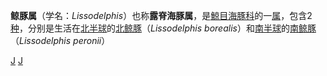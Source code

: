{{Automatic Taxobox
| taxon = Lissodelphis
| authority = [[康斯坦丁·威廉·兰贝特·格洛格尔|Gloger]]，1841
| image =Northern right whale dolphin.jpg
| image_caption = [[北鲸豚|北鲸豚]]（''Lissodelphis borealis''）
| range_map = Cetacea range map Right Whale Dolphin.png
| range_map_width = 240px
| range_map_caption = 鲸豚属海豚分布区域
}}
'''鲸豚属'''（学名：''Lissodelphis''）也称'''露脊海豚属'''，是[[鯨目|鯨目]][[海豚科|海豚科]]的一[[属_(生物)|属]]，包含2[[物种|种]]，分别是生活在[[北半球|北半球]]的[[北鲸豚|北鲸豚]]（''Lissodelphis borealis''）和[[南半球|南半球]]的[[南鲸豚|南鲸豚]]（''Lissodelphis peronii''）
{{齒鯨小目|D.}}
{{taxonbar}}
[[Category:_1841年描述的分类群|J]]
[[Category:海豚科|J]]